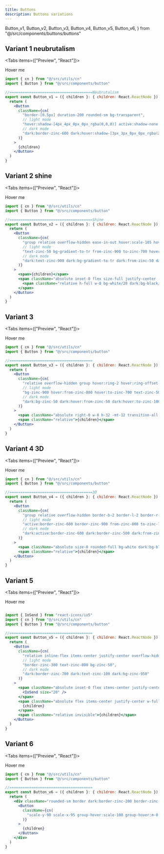 ```yaml
---
title: Buttons
description: Buttons variations
---
```


  Button_v1,
  Button_v2,
  Button_v3,
  Button_v4,
  Button_v5,
  Button_v6,
} from "@/src/components/buttons/buttons"


## Variant 1 neubrutalism

<Tabs items={["Preview", "React"]}>
  <Tab value="Preview">
  <div className="flex-row-center pt-4">
    <Button_v1>Hover me </Button_v1>
  </div>
  </Tab>
  <Tab value="React">

```jsx title="Example.tsx"
import { cn } from "@/src/utils/cn"
import { Button } from "@/src/components/button"

//======================================Neubrutalism
export const Button_v1 = ({ children }: { children: React.ReactNode }) => {
  return (
    <Button
      className={cn(
        "border-[0.5px] duration-200 rounded-sm bg-transparent",
        // light mode
        "hover:shadow-[4px_4px_0px_0px_rgba(0,0,0)] active:shadow-none border-zinc-800 hover:bg-zinc-50 text-zinc-800",
        // dark mode
        "dark:border-zinc-600 dark:hover:shadow-[3px_3px_0px_0px_rgba(255,255,255,0.7)] active:dark:shadow-none dark:text-zinc-50 dark:bg-zinc-950"
      )}
    >
      {children}
    </Button>
  )
}
````

</Tab>
</Tabs>

## Variant 2 shine

<Tabs items={["Preview", "React"]}>
  <Tab value="Preview">
  <div className="flex-row-center pt-4">
    <Button_v2>Hover me </Button_v2>
  </div>
  </Tab>
  <Tab value="React">

```jsx title="Example.tsx"
import { cn } from "@/src/utils/cn"
import { Button } from "@/src/components/button"

//======================================Shine
export const Button_v2 = ({ children }: { children: React.ReactNode }) => {
  return (
    <Button
      className={cn(
        "group relative overflow-hidden ease-in-out hover:scale-105 hover:shadow-lg",
        // light mode
        "text-zinc-50 bg-gradient-to-tr from-zinc-900 to-zinc-700 hover:shadow-zinc-500/30",
        // dark mode
        "dark:text-zinc-900 dark:bg-gradient-to-tr dark:from-zinc-50 dark:to-zinc-100 dark:hover:shadow-zinc-700/30"
      )}
    >
      <span>{children}</span>
      <span className="absolute inset-0 flex size-full justify-center [transform:skew(-14deg)_translateX(-100%)] group-hover:duration-1000 group-hover:[transform:skew(-14deg)_translateX(100%)]">
        <span className="relative h-full w-8 bg-white/20 dark:bg-black/10" />
      </span>
    </Button>
  )
}
```

</Tab>
</Tabs>

## Variant 3

<Tabs items={["Preview", "React"]}>
  <Tab value="Preview">
  <div className="flex-row-center pt-4">
    <Button_v3>Hover me </Button_v3>
  </div>
  </Tab>
  <Tab value="React">

```jsx title="Example.tsx"
import { cn } from "@/src/utils/cn"
import { Button } from "@/src/components/button"

//======================================
export const Button_v3 = ({ children }: { children: React.ReactNode }) => {
  return (
    <Button
      className={cn(
        "relative overflow-hidden group hover:ring-2 hover:ring-offset-2 ease-out hover:bg-gradient-to-r",
        // light mode
        "bg-zinc-900 hover:from-zinc-800 hover:to-zinc-700 text-zinc-50 hover:ring-zinc-900",
        // dark mode
        "dark:bg-zinc-50 dark:hover:from-zinc-50 dark:hover:to-zinc-100 dark:text-zinc-800 dark:hover:ring-white dark:ring-offset-black"
      )}
    >
      <span className="absolute right-0 w-8 h-32 -mt-12 transition-all duration-1000 transform translate-x-12 bg-white dark:bg-zinc-900 opacity-10 rotate-12 group-hover:-translate-x-40 ease"></span>
      <span className="relative">{children}</span>
    </Button>
  )
}
```

</Tab>
</Tabs>

## Variant 4 3D

<Tabs items={["Preview", "React"]}>
  <Tab value="Preview">
  <div className="flex-row-center pt-4">
    <Button_v4>Hover me </Button_v4>
  </div>
  </Tab>
  <Tab value="React">

```jsx title="Example.tsx"
import { cn } from "@/src/utils/cn"
import { Button } from "@/src/components/button"

//======================================3D
export const Button_v4 = ({ children }: { children: React.ReactNode }) => {
  return (
    <Button
      className={cn(
        "group relative overflow-hidden border-b-2 border-l-2 border-r-2 bg-gradient-to-tr shadow-lg duration-100 ease-in-out active:translate-y-0.5 active:shadow-none active:scale-100",
        // light mode
        "active:border-zinc-600 border-zinc-900 from-zinc-800 to-zinc-700 text-white",
        // dark mode
        "dark:active:border-zinc-600 dark:border-zinc-500 dark:from-zinc-50 dark:to-zinc-100 dark:text-zinc-800"
      )}
    >
      <span className="absolute size-0 rounded-full bg-white dark:bg-black opacity-10 transition-all duration-300 ease-out group-hover:h-32 group-hover:w-32"></span>
      <span className="relative">{children}</span>
    </Button>
  )
}
```

</Tab>
</Tabs>

## Variant 5

<Tabs items={["Preview", "React"]}>
  <Tab value="Preview">
  <div className="flex-row-center pt-4">
    <Button_v5>Hover me </Button_v5>
  </div>
  </Tab>
  <Tab value="React">

```jsx title="Example.tsx"

import { IoSend } from "react-icons/io5"
import { cn } from "@/src/utils/cn"
import { Button } from "@/src/components/button"

//======================================
export const Button_v5 = ({ children }: { children: React.ReactNode }) => {
  return (
    <Button
      className={cn(
        "relative inline-flex items-center justify-center overflow-hidden font-medium transition duration-300 ease-out border shadow group",
        // light mode
        "border-zinc-300 text-zinc-800 bg-zinc-50",
        // dark mode
        "dark:border-zinc-700 dark:text-zinc-100 dark:bg-zinc-950"
      )}
    >
      <span className="absolute inset-0 flex items-center justify-center w-full h-full duration-500 -translate-x-full group-hover:translate-x-0 ease-out bg-zinc-800 dark:bg-zinc-100 text-zinc-100 dark:text-zinc-800">
        <IoSend size="20" />
      </span>
      <span className="absolute flex items-center justify-center w-full h-full transition-all duration-300 transform group-hover:translate-x-full ease">
        {children}
      </span>
      <span className="relative invisible">{children}</span>
    </Button>
  )
}
```

</Tab>
</Tabs>

## Variant 6

<Tabs items={["Preview", "React"]}>
  <Tab value="Preview">
  <div className="flex-row-center pt-4">
    <Button_v6>Hover me </Button_v6>
  </div>
  </Tab>
  <Tab value="React">

```jsx title="Example.tsx"
import { cn } from "@/src/utils/cn"
import { Button } from "@/src/components/button"

//======================================
export const Button_v6 = ({ children }: { children: React.ReactNode }) => {
  return (
    <div className="rounded-sm border dark:border-zinc-200 border-zinc-600 group">
      <Button
        className={cn(
          "scale-y-90 scale-x-95 group-hover:scale-100 group-hover:m-0 duration-300 font-semibold rounded-sm transition dark:bg-zinc-50 bg-zinc-950 text-zinc-100 dark:text-zinc-800"
        )}
      >
        {children}
      </Button>
    </div>
  )
}
```

</Tab>
</Tabs>
